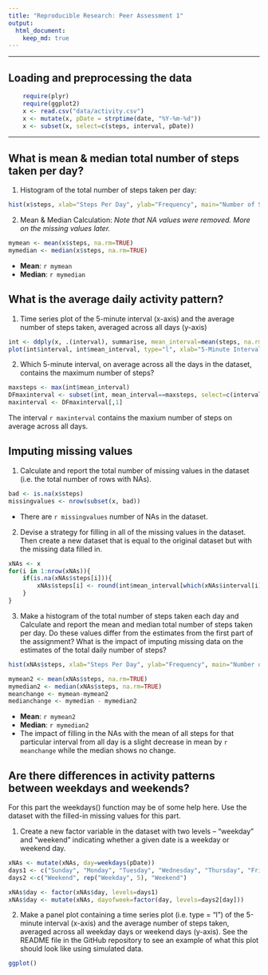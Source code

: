 ```yaml
---
title: "Reproducible Research: Peer Assessment 1"
output: 
  html_document:
    keep_md: true
---
```


---------------------

## Loading and preprocessing the data    
```r
    require(plyr) 
    require(ggplot2)
    x <- read.csv("data/activity.csv")
    x <- mutate(x, pDate = strptime(date, "%Y-%m-%d"))
    x <- subset(x, select=c(steps, interval, pDate))
```

---------------------

## What is mean & median total number of steps taken per day?

   1. Histogram of the total number of steps taken per day:
```r
hist(x$steps, xlab="Steps Per Day", ylab="Frequency", main="Number of Steps Taken Per Day")
```

   2. Mean & Median Calculation:
*Note that NA values were removed. More on the missing values later.*
```r
mymean <- mean(x$steps, na.rm=TRUE)
mymedian <- median(x$steps, na.rm=TRUE)
```
 - **Mean**: `r mymean`  
 - **Median**: `r mymedian` 

## What is the average daily activity pattern?
   
   1. Time series plot of the 5-minute interval (x-axis) and the average number of steps taken, averaged across all days (y-axis)
```r
int <- ddply(x, .(interval), summarise, mean_interval=mean(steps, na.rm=TRUE))
plot(int$interval, int$mean_interval, type="l", xlab="5-Minute Interval", ylab="Average Number Of Steps Across All Days" )
```

   2. Which 5-minute interval, on average across all the days in the dataset, contains the maximum number of steps?
```r
maxsteps <- max(int$mean_interval)
DFmaxinterval <- subset(int, mean_interval==maxsteps, select=c(interval, mean_interval))
maxinterval <- DFmaxinterval[,1]
```
The interval `r maxinterval` contains the maxium number of steps on average across all days.


## Imputing missing values

   1. Calculate and report the total number of missing values in the dataset (i.e. the total number of rows with NAs).
```r
bad <- is.na(x$steps)
missingvalues <- nrow(subset(x, bad))
```
   - There are `r missingvalues` number of NAs in the dataset.

   2. Devise a strategy for filling in all of the missing values in the dataset. Then create a new dataset that is equal to the original dataset but with the missing data filled in.

```r
xNAs <- x
for(i in 1:nrow(xNAs)){
    if(is.na(xNAs$steps[i])){
        xNAs$steps[i] <- round(int$mean_interval[which(xNAs$interval[i]==int$interval)], digits=0)
    }
}
```

   3. Make a histogram of the total number of steps taken each day and Calculate and report the mean and median total number of steps taken per day. Do these values differ from the estimates from the first part of the assignment? What is the impact of imputing missing data on the estimates of the total daily number of steps?
```r
hist(xNAs$steps, xlab="Steps Per Day", ylab="Frequency", main="Number of Steps Taken Per Day\n With NAs Filled In With Average Steps For Interval")
```

```r
mymean2 <- mean(xNAs$steps, na.rm=TRUE)
mymedian2 <- median(xNAs$steps, na.rm=TRUE)
meanchange <- mymean-mymean2
medianchange <- mymedian - mymedian2
```

 - **Mean**: `r mymean2`  
 - **Median**: `r mymedian2` 
 - The impact of filling in the NAs with the mean of all steps for that particular interval from all day is a slight decrease in mean by `r meanchange` while the median shows no change.


## Are there differences in activity patterns between weekdays and weekends?
For this part the weekdays() function may be of some help here. Use the dataset with the filled-in missing values for this part.

   1. Create a new factor variable in the dataset with two levels – “weekday” and “weekend” indicating whether a given date is a weekday or weekend day.
   
```r
xNAs <- mutate(xNAs, day=weekdays(pDate))
days1 <- c("Sunday", "Monday", "Tuesday", "Wednesday", "Thursday", "Friday", "Saturday")
days2 <-c("Weekend", rep("Weekday", 5), "Weekend")

xNAs$day <- factor(xNAs$day, levels=days1)
xNAs$day <- mutate(xNAs, dayofweek=factor(day, levels=days2[day]))

```

   2. Make a panel plot containing a time series plot (i.e. type = "l") of the 5-minute interval (x-axis) and the average number of steps taken, averaged across all weekday days or weekend days (y-axis). See the README file in the GitHub repository to see an example of what this plot should look like using simulated data.
   
```r
ggplot()
```


